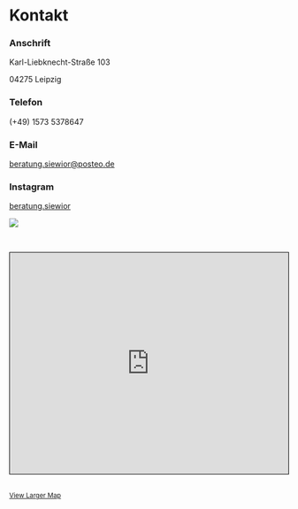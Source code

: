 # Kontakt

::: {.grid}

::: {.g-col-4}

### Anschrift

Karl-Liebknecht-Straße 103

04275 Leipzig

### Telefon

(+49) 1573 5378647

### E-Mail

<beratung.siewior@posteo.de>

### Instagram

[beratung.siewior](https://www.instagram.com/beratung.siewior/)

:::


::: {.g-col-8}
![](images/aussen.jpg)
:::


:::

<br>

<iframe width="100%" height="400" src="https://www.openstreetmap.org/export/embed.html?bbox=12.37188756465912%2C51.320203037643466%2C12.375272512435915%2C51.32155075763732&amp;layer=mapnik" style="border: 1px solid black"></iframe><br/><small><a href="https://www.openstreetmap.org/#map=19/51.32088/12.37358">View Larger Map</a></small>